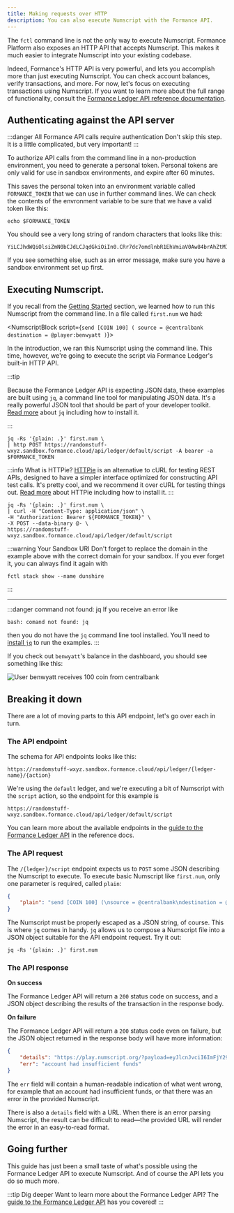```yaml
---
title: Making requests over HTTP
description: You can also execute Numscript with the Formance API.
---
```




The `fctl` command line is not the only way to execute Numscript. Formance Platform also exposes an HTTP API that accepts Numscript. This makes it much easier to integrate Numscript into your existing codebase.

Indeed, Formance's HTTP API is very powerful, and lets you accomplish more than just executing Numscript. You can check account balances, verify transactions, and more. For now, let's focus on executing transactions using Numscript. If you want to learn more about the full range of functionality, consult the [Formance Ledger API reference documentation](/api).

<Prerequisites />

## Authenticating against the API server

:::danger All Formance API calls require authentication
Don't skip this step. It is a little complicated, but very important!
:::

To authorize API calls from the command line in a non-production environment, you need to generate a personal token. Personal tokens are only valid for use in sandbox environments, and expire after 60 minutes.

<CloudToken />

This saves the personal token into an environment variable called `FORMANCE_TOKEN` that we can use in further command lines. We can check the contents of the envronment variable to be sure that we have a valid token like this:

```shell
echo $FORMANCE_TOKEN
```

You should see a very long string of random characters that looks like this:
```
YiLCJhdWQiOlsiZmN0bCJdLCJqdGkiOiIn0.CRr7dc7omdlnbR1EhVmiaV0Aw84brAhZtMIp9e3gNil0KakkSNkYqJZsJ7KGmFKPVgjEx0QDsP5LtgRLvBa8SzikjXhjdJlfJ1neoviJiifWB8xs72OSe4pvaBWOmAhAk2BECe4NEERz4sksGca7KxQFXwfCJe8NTBZZiqnDh2fj1e6Az3nJUbiwp01DOzpyMufOQaEkHS4GCUfz5f7eI62Imo2f3v9XyuM95QGYE2rozGRDnGYIvbJDCfM2MpAwcMo5ef9PsJtOpdiCTwMeydJ4ow31visNnmg4BBPiaB.tiGRqtw2Qkb7ck4zXPiwZ4P5UcHcnwuHQnhDEOP9Ua5KI3G8p2JsKXLefeAIWJWZ9oNAgejP1LABNQ8zms3Ui7ZYNBNaxk432koCKOslRDXrxOFZRh60oFsjaPBS5xg02gbBnPjap9pb90P1YiN7agciJYEm5NOKlfmZpyI7srsB4LgDxo5o8d4Sk9r3qDzZIUqT2DvD9WWqxaSHeo1ez26Othbx5y3iKk3bLQmwy7PWzmGFMds9TZ4mpx5l15qRWJdZp7JyuOAfcGc9V2w74PudDdazzXwGebTjZGdSlW7HQMxwUR0otWtfO7N7XQypeya6pB9Wm1inaiE7KsGdhw
```
If you see something else, such as an error message, make sure you have a sandbox environment set up first.

## Executing Numscript.

If you recall from the [Getting Started](/ledger/get-started/hello-world/) section, we learned how to run this Numscript from the command line. In a file called `first.num` we had:

<NumscriptBlock script={`send [COIN 100] (
  source = @centralbank
  destination = @player:benwyatt
)`}></NumscriptBlock>

In the introduction, we ran this Numscript using the command line. This time, however, we're going to execute the script via Formance Ledger's built-in HTTP API.

:::tip

Because the Formance Ledger API is expecting JSON data, these examples are built using `jq`, a command line tool for manipulating JSON data. It's a really powerful JSON tool that should be part of your developer toolkit. [Read more](https://stedolan.github.io/jq/) about `jq` including how to install it.

:::

<Tabs>
  <TabItem value="httpie" label="HTTPie">

```shell
jq -Rs '{plain: .}' first.num \
| http POST https://randomstuff-wxyz.sandbox.formance.cloud/api/ledger/default/script -A bearer -a $FORMANCE_TOKEN
```

:::info What is HTTPie?
[HTTPie](https://httpie.io/) is an alternative to cURL for testing REST APIs, designed to have a simpler interface optimized for constructing API test calls. It's pretty cool, and we recommend it over cURL for testing things out. [Read more](https://httpie.io/) about HTTPie including how to install it.
:::

  </TabItem>
  <TabItem value="curl" label="cURL">

```shell
jq -Rs '{plain: .}' first.num \
| curl -H "Content-Type: application/json" \
-H "Authorization: Bearer ${FORMANCE_TOKEN}" \
-X POST --data-binary @- \
https://randomstuff-wxyz.sandbox.formance.cloud/api/ledger/default/script
```
  </TabItem>
</Tabs>

:::warning Your Sandbox URI
Don't forget to replace the domain in the example above with the correct domain for your sandbox. If you ever forget it, you can always find it again with

```shell
fctl stack show --name dunshire
```
:::


<hr />

:::danger command not found: jq
If you receive an error like
```shell
bash: comand not found: jq
```
then you do not have the `jq` command line tool installed. You'll need to [install `jq`](https://stedolan.github.io/jq/) to run the examples.
:::

If you check out `benwyatt`'s balance in the dashboard, you should see something like this:

![User `benwyatt` receives 100 coin from `centralbank`](http-1.png)

## Breaking it down

There are a lot of moving parts to this API endpoint, let's go over each in turn.

### The API endpoint

The schema for API endpoints looks like this:

```
https://randomstuff-wxyz.sandbox.formance.cloud/api/ledger/{ledger-name}/{action}
```

We're using the `default` ledger, and we're executing a bit of Numscript with the `script` action, so the endpoint for this example is

```
https://randomstuff-wxyz.sandbox.formance.cloud/api/ledger/default/script
```

You can learn more about the available endpoints in the [guide to the Formance Ledger API](/api) in the reference docs.

### The API request

The `/{ledger}/script` endpoint expects us to `POST` some JSON describing the Numscript to execute. To execute basic Numscript like `first.num`, only one parameter is required, called `plain`:

```json
{
    "plain": "send [COIN 100] (\nsource = @centralbank\ndestination = @player:benwyatt\n)\n"
}
```

The Numscript must be properly escaped as a JSON string, of course. This is where `jq` comes in handy. `jq` allows us to compose a Numscript file into a JSON object suitable for the API endpoint request. Try it out:

```shell
jq -Rs '{plain: .}' first.num
```

### The API response

**On success**

The Formance Ledger API will return a `200` status code on success, and a JSON object describing the results of the transaction in the response body.

**On failure**

The Formance Ledger API will return a `200` status code even on failure, but the JSON object returned in the response body will have more information:

```json
{
    "details": "https://play.numscript.org/?payload=eyJlcnJvciI6ImFjY291bnQgaGFkIGluc3VmZmljaWVudCBmdW5kcyJ9",
    "err": "account had insufficient funds"
}
```

The `err` field will contain a human-readable indication of what went wrong, for example that an account had insufficient funds, or that there was an error in the provided Numscript.

There is also a `details` field with a URL. When there is an error parsing Numscript, the result can be difficult to read—the provided URL will render the error in an easy-to-read format.

## Going further

This guide has just been a small taste of what's possible using the Formance Ledger API to execute Numscript. And of course the API lets you do so much more.

:::tip Dig deeper
Want to learn more about the Formance Ledger API? The [guide to the Formance Ledger API](/api) has you covered!
:::
